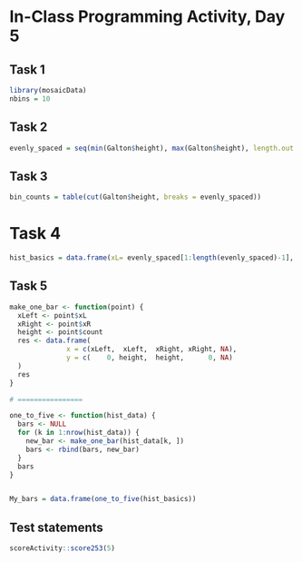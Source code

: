 # In-Class Programming Activity, Day 5



## Task 1 

```r
library(mosaicData)
nbins = 10
```


## Task 2 

```r
evenly_spaced = seq(min(Galton$height), max(Galton$height), length.out = nbins+1)
```

## Task 3 

```r
bin_counts = table(cut(Galton$height, breaks = evenly_spaced))
```

# Task 4 

```r

hist_basics = data.frame(xL= evenly_spaced[1:length(evenly_spaced)-1], xR = evenly_spaced[2: length(evenly_spaced)], count= as.numeric(bin_counts))

```


## Task 5 

```r
make_one_bar <- function(point) {
  xLeft <- point$xL
  xRight <- point$xR
  height <- point$count
  res <- data.frame(
              x = c(xLeft,  xLeft,  xRight, xRight, NA),
              y = c(    0, height,  height,      0, NA)
  )
  res
}

# ================

one_to_five <- function(hist_data) {
  bars <- NULL
  for (k in 1:nrow(hist_data)) {
    new_bar <- make_one_bar(hist_data[k, ])
    bars <- rbind(bars, new_bar)
  }
  bars
}


My_bars = data.frame(one_to_five(hist_basics))
```

## Test statements

```r
scoreActivity::score253(5)
```


